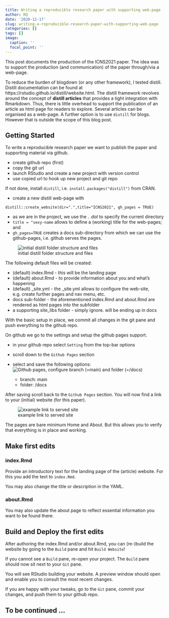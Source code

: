 ```yaml
---
title: Writing a reproducible research paper with supporting web-page
author: RQ
date: '2020-12-17'
slug: writing-a-reproducible-research-paper-with-supporting-web-page
categories: []
tags: []
image:
  caption: ''
  focal_point: ''
---
```


This post documents the production of the ICNS2021 paper. 
The idea was to support the production (and communication) of the paper through/via a web-page. 

To reduce the burden of blogdown (or any other framework), I tested distill.
Distill documentation can be found at https://rstudio.github.io/distill/website.html.
The distill framework revolves around the concept of **distill articles** that provides a tight integration with Rmarkdown. Thus, there is little overhead to support the publication of an article as html page for readers to explore.
Several articles can be organised as a web-page. A further option is to use `distill` for blogs. However that is outside the scope of this blog post. 

## Getting Started

To write a reproducible research paper we want to publish the paper and supporting material via github.

* create github repo (first)
* copy the git url 
* launch RStudio and create a new project with version control
* use copied url to hook up new project and git repo

If not done, install `distill`, i.e. `install.packages("distill")` from CRAN.

* create a new distill web-page with 
``` 
distill::create_website(dir=".",title="ICNS2021", gh_pages = TRUE)
```

* as we are in the project, we use the `.` *dot* to specify the current directory
* `title = "sexy-name` allows to define a (working) title for the web-pages; and
* `gh_pages=TRUE` creates a docs sub-directory from which we can use the github-pages, i.e. github serves the pages.

![initial distill folder structure and files](/post/2020-12-17-writing-a-reproducible-research-paper-with-supporting-web-page_files/distill-folder-structure-launch.png)

The following default files will be created:

* (default) index.Rmd - this will be the landing page
* (default) about.Rmd - to provide information about you and what's happening
* (default) _site.yml - the _site.yml allows to configure the web-site, e.g. create further pages and nav menu, etc.
* docs sub-folder - the aforementioned index.Rmd and about.Rmd are rendered as html pages into the subfolder
* a supporting site_libs folder - simply ignore. will be ending up in docs

With the basic setup in place, we commit all changes in the git pane and push everything to the github repo.

On github we go to the settings and setup the github pages support.

* in your github repo select `Setting` from the top-bar options
* scroll down to the `Github Pages` section
* select and save the following options:
![Github pages, configure branch (=main) and folder (=/docs)](/post/2020-12-17-writing-a-reproducible-research-paper-with-supporting-web-page_files/distill-github-pages-config.png)

  + branch: main
  + folder: /docs

After saving scroll back to the `Github Pages` section. You will now find a link to your (initial) website (for this paper). 

![example link to served site](/post/2020-12-17-writing-a-reproducible-research-paper-with-supporting-web-page_files/distill-github-pages-link.png)

The pages are bare minimum Home and About. But this allows you to verify that everything is in place and working.

## Make first edits

### index.Rmd

Provide an introductory text for the landing page of the (article) website.
For this you add the text to `index.Rmd`.

You may also change the title or description in the YAML.

### about.Rmd

You may also update the about page to reflect essential information you want to be found there.

## Build and Deploy the first edits

After authoring the index.Rmd and/or about.Rmd, you can (re-)build the website by going to the `Build` pane and hit `Build Website`!

If you cannot see a `Build` pane, re-open your project. The `Build` pane should now sit next to your `Git` pane.

You will see RStudio building your website. A preview window should open and enable you to consult the most recent changes.

If you are happy with your tweaks, go to the `Git` pane, commit your changes, and push them to your github repo.

## To be continued ...
